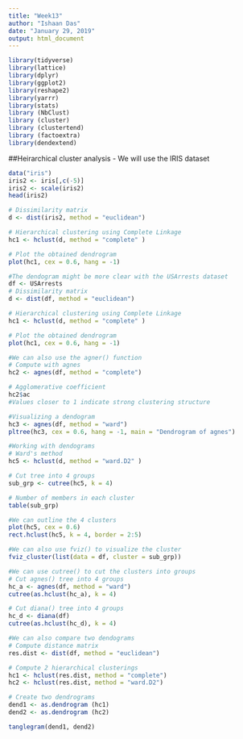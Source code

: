 ```yaml
---
title: "Week13"
author: "Ishaan Das"
date: "January 29, 2019"
output: html_document
---
```


```r
library(tidyverse)
library(lattice)
library(dplyr)
library(ggplot2)
library(reshape2)
library(yarrr)
library(stats)
library (NbClust)
library (cluster)
library (clustertend)
library (factoextra)
library(dendextend)
```

##Heirarchical cluster analysis - We will use the IRIS dataset

```r
data("iris")
iris2 <- iris[,c(-5)]
iris2 <- scale(iris2)
head(iris2)

# Dissimilarity matrix
d <- dist(iris2, method = "euclidean")

# Hierarchical clustering using Complete Linkage
hc1 <- hclust(d, method = "complete" )

# Plot the obtained dendrogram
plot(hc1, cex = 0.6, hang = -1)

#The dendogram might be more clear with the USArrests dataset
df <- USArrests
# Dissimilarity matrix
d <- dist(df, method = "euclidean")

# Hierarchical clustering using Complete Linkage
hc1 <- hclust(d, method = "complete" )

# Plot the obtained dendrogram
plot(hc1, cex = 0.6, hang = -1)

#We can also use the agner() function
# Compute with agnes
hc2 <- agnes(df, method = "complete")

# Agglomerative coefficient
hc2$ac
#Values closer to 1 indicate strong clustering structure

#Visualizing a dendogram
hc3 <- agnes(df, method = "ward")
pltree(hc3, cex = 0.6, hang = -1, main = "Dendrogram of agnes")

#Working with dendograms
# Ward's method
hc5 <- hclust(d, method = "ward.D2" )

# Cut tree into 4 groups
sub_grp <- cutree(hc5, k = 4)

# Number of members in each cluster
table(sub_grp)

#We can outline the 4 clusters
plot(hc5, cex = 0.6)
rect.hclust(hc5, k = 4, border = 2:5)

#We can also use fviz() to visualize the cluster
fviz_cluster(list(data = df, cluster = sub_grp))

#We can use cutree() to cut the clusters into groups
# Cut agnes() tree into 4 groups
hc_a <- agnes(df, method = "ward")
cutree(as.hclust(hc_a), k = 4)

# Cut diana() tree into 4 groups
hc_d <- diana(df)
cutree(as.hclust(hc_d), k = 4)

#We can also compare two dendograms
# Compute distance matrix
res.dist <- dist(df, method = "euclidean")

# Compute 2 hierarchical clusterings
hc1 <- hclust(res.dist, method = "complete")
hc2 <- hclust(res.dist, method = "ward.D2")

# Create two dendrograms
dend1 <- as.dendrogram (hc1)
dend2 <- as.dendrogram (hc2)

tanglegram(dend1, dend2)
```